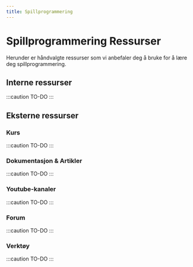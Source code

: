 ```yaml
---
title: Spillprogrammering
---
```


# Spillprogrammering Ressurser

Herunder er håndvalgte ressurser som vi anbefaler deg å bruke for å lære deg spillprogrammering.

## Interne ressurser

:::caution TO-DO
:::

## Eksterne ressurser

### Kurs

:::caution TO-DO
:::

### Dokumentasjon & Artikler

:::caution TO-DO
:::

### Youtube-kanaler

:::caution TO-DO
:::

### Forum

:::caution TO-DO
:::

### Verktøy

:::caution TO-DO
:::
